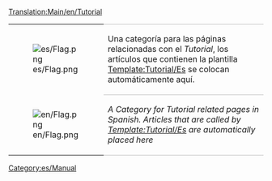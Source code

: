 [[Translation:Main/en/Tutorial]]
{| 
|- valign="top"
| [[File:es/Flag.png]]
| style="border-top:1px solid silver; border-bottom:1px solid silver;" |Una categoría para las páginas relacionadas con el ''Tutorial'', los artículos que contienen la plantilla [[Template/es/Tutorial|Template:Tutorial/Es]] se colocan automáticamente aquí.
|- valign="top"
| [[File:en/Flag.png]]
| style="border-bottom:1px solid silver;" |''A Category for Tutorial related pages in Spanish. Articles that are called by [[Template/es/Tutorial|Template:Tutorial/Es]] are automatically placed here''
|}

[[Category:es/Manual]]